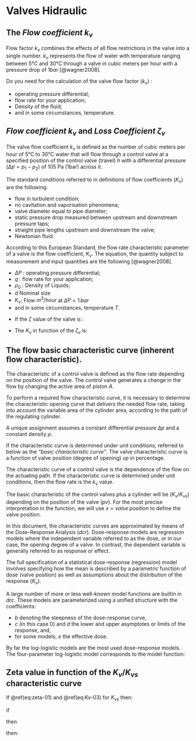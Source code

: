 # Valves Hidraulic {#HydraulicValves}

## The _Flow coefficient_ $k_{v}$ 

Flow factor $k_{v}$  combines the effects of all flow restrictions in the valve into a single number.
$k_{v}$ represents the flow of water with temperature ranging between $5°C$ and $30°C$ through a valve in cubic meters per hour with a pressure drop of $1 bar$ [@wagner2008].

Do you need for the calculation of the valve flow factor ($k_{v}$) : 

 - operating pressure differential; 
 - flow rate for your application; 
 - Density of the fluid; 
 - and in some circumstances, temperature. 

## _Flow coefficient_ $k_{v}$ and _Loss Coefficient_ $\zeta_{v}$ 

The valve flow coefficient $k_v$ is defined as the number of cubic meters per hour of 5°C to 30°C water that will flow through a control valve at a specified position of the control valve (travel) $h$ with a differential pressure ($\Delta p=p_1-p_2$) of 105 Pa (1bar) across it.

The standard conditions referred to in definitions of flow coefficients ($K_v$) are the following:

  - flow in turbulent condition;
  - no cavitation and vaporisation phenomena;
  - valve diameter equal to pipe diameter;
  - static pressure drop measured between upstream and downstream pressure taps;
  - straight pipe lengths upstream and downstream the valve;
  - Newtonian fluid.

According to this European Standard, the flow rate characteristic parameter of a valve is the flow coefficient, $K_v$. The equation, the quantity subject to measurement and input quantities are the following [@wagner2008].

\begin{equation} 
  K_v = q \cdot \sqrt{\frac {(\rho / \rho_{0})}{\Delta P}} 
  (\#eq:Kv-01)
\end{equation} 

 - $\Delta P$ : operating pressure differential; 
 - $q$ : flow rate for your application; 
 - $\rho_{0}$ : Density of Liquids; 
 - $d$ Nominal size 
 - $K_v$: Flow $m^3/hour$ at $\Delta P = 1 \, bar$    
 - and in some circumstances, temperature $T$. 


\begin{equation} 
  K_{v} = q \cdot \sqrt{\frac{1}{\Delta P }} = \frac{q}{\sqrt{\Delta P}}
  (\#eq:Kv-02)
\end{equation} 

 - If the $\zeta$ value of the valve is : 

\begin{equation}
  \zeta_{v} = {\frac{1}{626.3} \cdot  \bigg( {\frac{d^2}{{K_v}}}} \bigg)^2
  (\#eq:zeta-01)
\end{equation} 

  - The $K_{v}$ in function of the $\zeta_{v}$ is:
  
\begin{equation}
  K_v = \frac{d^2}{\sqrt{626.3}} \cdot \frac{1}{\sqrt{\zeta}}
  (\#eq:Kv-03)  
\end{equation} 

## The flow basic characteristic curve (inherent flow characteristic).

The characteristic of a control valve is defined as the flow rate depending on the position of the valve. The control valve generates a change in the flow by changing the active area of piston $A$. 

To perform a required flow characteristic curve, it is necessary to determine the characteristic opening curve that delivers the needed flow rate, taking into account the variable area of the cylinder area, according to the path of the regulating cylinder.

A unique assignment assumes a constant differential pressure $\Delta p$ and a constant density $\rho$.

If the characteristic curve is determined under unit conditions, referred to below as the *"basic characteristic curve"*. The valve characteristic curve is a function of valve position (degree of opening) $vp$ in percentage. 

The characteristic curve of a control valve is the dependence of the flow on the actuating path. If the characteristic curve is determined under unit conditions, then the flow rate is the $k_v$ value. 

The basic characteristic of the control valves plus a cylinder  will be ($K_v/K_{vs}$) depending on the position of the valve ($pv$). For the most precise interpretation in the function, we will use $x = valve \; position$ to define the valve position.

\begin{equation}
  K_v/K_{vs} = f(x, (b, d, e))
  (\#eq:characteristic-curve)  
\end{equation} 

In this document, the characteristic curves are approximated by means of the  Dose-Response Analysis ($dcr$).  Dose-response models are regression models where the independent variable referred to as the dose, or in our case, the opening degree of a valve. In contrast, the dependent variable is generally referred to as response or effect. 

The full specification of a statistical dose-response (regression) model involves specifying how the mean is described by a parametric function of dose (valve position) as well as assumptions about the distribution of the response ($K_v$).

A large number of more or less well-known model functions are builtin in $drc$.  These models are parameterized using a unified structure with the coefficients: 

  - $b$ denoting the steepness of the dose-response curve, 
  - $c$ (in this case 0) and $d$ the lower and upper asymptotes or limits of the response, and, 
  - for some models, $e$ the effective dose. 

By far the log-logistic models are the most used dose-response models. The four-parameter log-logistic model corresponds to the model function:

\begin{equation}
  f(x, (b, d, e)) =  \frac{d}{1 + \exp( b \cdot (\log{x} - \log{e}))}
  (\#eq:Dose-response-model)  
\end{equation} 

## Zeta value in function of the $K_v/K_{vs}$ characteristic curve

If \@ref(eq:zeta-01) and \@ref(eq:Kv-03) for $K_{vs}$ then:


\begin{equation}
  \zeta_{v} = {\frac{1}{626.3} \cdot  \bigg( {\frac{d^2}{{K_v}}}} \bigg)^2 \: ; \: 
  K_{v} = \frac{d^2}{\sqrt{626.3}} \cdot \frac{1}{\sqrt{\zeta_{v}}}
\end{equation} 

if

\begin{equation}
  K_{v} = f(x, (b, d, e)) \cdot K_{vs} \\ K_{v} = f(x, (b, d, e)) \cdot  \frac{d^2}{\sqrt{626.3}} \cdot     \frac{1}{\sqrt{\zeta_{vs}}}
\end{equation} 

then

\begin{equation}
  \frac{1}{K_{v}^2} = \frac{\zeta_{vs}}{[f(x, (b, d, e))]^2} \cdot \frac{626.3}{d^4} \\
  {\frac{1}{626.3} \cdot  \bigg( {\frac{d^2}{{K_v}}}} \bigg)^2 = \frac{\zeta_{vs}}{[f(vp\%)]^2}
\end{equation} 

then:

\begin{equation}
  \zeta_{v} = \frac{\zeta_{vs}}{[f(x, (b, d, e))]^2}
  (\#eq:zeta-02)
\end{equation} 
